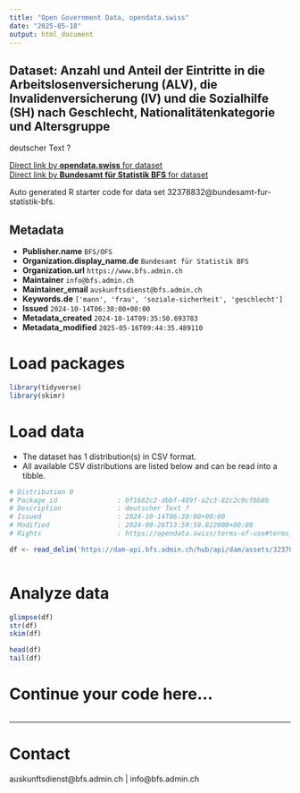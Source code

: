```yaml
---
title: "Open Government Data, opendata.swiss"
date: "2025-05-18"
output: html_document
---
```


## Dataset: Anzahl und Anteil der Eintritte in die Arbeitslosenversicherung (ALV), die Invalidenversicherung (IV) und die Sozialhilfe (SH) nach Geschlecht, Nationalitätenkategorie und Altersgruppe

deutscher Text ?

[Direct link by **opendata.swiss** for dataset](https://opendata.swiss/de/dataset/anzahl-und-anteil-der-eintritte-in-die-arbeitslosenversicherung-alv-die-invalidenversicherung-i1)<br>
[Direct link by **Bundesamt für Statistik BFS** for dataset](https://www.bfs.admin.ch/asset/de/ts-x-13.06.02.09)

Auto generated R starter code for data set 32378832@bundesamt-fur-statistik-bfs.

## Metadata

- **Publisher.name** `BFS/OFS`
- **Organization.display_name.de** `Bundesamt für Statistik BFS`
- **Organization.url** `https://www.bfs.admin.ch`
- **Maintainer** `info@bfs.admin.ch`
- **Maintainer_email** `auskunftsdienst@bfs.admin.ch`
- **Keywords.de** `['mann', 'frau', 'soziale-sicherheit', 'geschlecht']`
- **Issued** `2024-10-14T06:30:00+00:00`
- **Metadata_created** `2024-10-14T09:35:50.693783`
- **Metadata_modified** `2025-05-16T09:44:35.489110`


# Load packages

```r

library(tidyverse)
library(skimr)

```

# Load data

-   The dataset has 1 distribution(s) in CSV format.
-   All available CSV distributions are listed below and can be read into a tibble.

```r

# Distribution 0
# Package_id               : 0f1682c2-dbbf-489f-a2c3-82c2c9cfbb8b
# Description              : deutscher Text ?
# Issued                   : 2024-10-14T06:30:00+00:00
# Modified                 : 2024-09-26T13:59:59.822000+00:00
# Rights                   : https://opendata.swiss/terms-of-use#terms_by_ask

df <- read_delim('https://dam-api.bfs.admin.ch/hub/api/dam/assets/32378836/master')



```

# Analyze data

```r

glimpse(df)
str(df)
skim(df)

head(df)
tail(df)

```

# Continue your code here...

```r

```

------------------------------------------------------------------------

# Contact

auskunftsdienst@bfs.admin.ch | info@bfs.admin.ch
